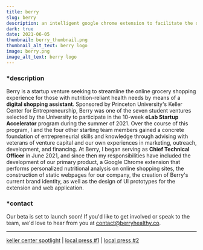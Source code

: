 ```yaml
---
title: berry
slug: berry
description: an intelligent google chrome extension to facilitate the online grocery shopping experience for those with diabetes and other nutrition-reliant conditions.
dark: true
date: 2021-06-05
thumbnail: berry_thumbnail.png
thumbnail_alt_text: berry logo
image: berry.png
image_alt_text: berry logo
---
```

### *description
Berry is a startup venture seeking to streamline the online grocery shopping experience for those with
nutrition-reliant health needs by means of a **digital shopping assistant**.
Sponsored by Princeton University's Keller Center for Entrepreneurship, Berry was one of the seven student ventures 
selected by the University to participate in the 10-week **eLab Startup Accelerator** program during the summer of 2021.
Over the course of this program, I and the four other starting team members gained a concrete foundation of entrepreneurial skills
and knowledge through advising with veterans of venture capital and our own experiences in marketing, outreach, development, and financing.
At Berry, I began serving as **Chief Technical Officer** in June 2021, and since then my responsibilities have included the development
of our primary product, a Google Chrome extension that performs personalized nutritional analysis on online shopping sites, the construction of static
webpages for our company, the creation of Berry's current brand identity, as well as the design of UI prototypes for the extension and web application.
### *contact
Our beta is set to launch soon! If you'd like to get involved or speak to the team, we'd love to hear from you at <contact@berryhealthy.co>.
***
[keller center spotlight](https://kellercenter.princeton.edu/stories/summer-accelerator-team-spotlight-berry)  |   [local press #1](https://jcitytimes.com/five-local-princeton-sophomores-launch-business-to-help-online-grocery-shoppers/)   |  [local press #2](https://www.tapinto.net/towns/jersey-city/sections/health-and-wellness/articles/digital-tool-to-make-online-grocery-shopping-healthier-a-berry-good-idea-jersey-city-native-says)
 
